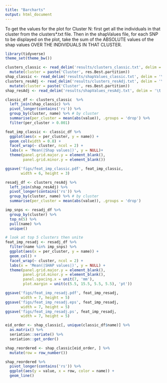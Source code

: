 ```yaml
---
title: "Barcharts"
output: html_document
---
```


To get the values for the plot for Cluster N: first get all the individuals in that cluster from the clusters*.txt file. 
Then in the shapValues file, for each SNP to be displayed on the plot, take the sum of the ABSOLUTE values of the shap values OVER THE INDIVIDUALS IN THAT CLUSTER.

```r
library(tidyverse)
theme_set(theme_bw())
```

```r
clusters_classic <- read_delim('results/clusters_classic.txt', delim = '\t') %>% 
  mutate(cluster = paste('Cluster', res.Best.partition))
shap_classic <- read_delim('results/shapValues_classic.txt', delim = '\t')
clusters_resAdj <- read_delim('results/clusters_resAdj.txt', delim = '\t') %>% 
  mutate(cluster = paste('Cluster', res.Best.partition))
shap_resAdj <- read_delim('results/shapValues_resAdj.txt', delim = '\t')

```


```r
classic_df <- clusters_classic  %>% 
  left_join(shap_classic) %>% 
  pivot_longer(contains('rs')) %>% 
  group_by(cluster, name) %>% # by cluster
  summarise(per_cluster = mean(abs(value)), .groups = 'drop') %>% 
  filter(per_cluster > 0.001)

feat_imp_classic <- classic_df %>% 
  ggplot(aes(x = per_cluster, y = name)) +
  geom_col(width = 0.8) +
  facet_wrap(~ cluster, ncol = 2) +
  labs(x = 'Mean(|Shap values|)', y = NULL)+
  theme(panel.grid.major.y = element_blank(),
        panel.grid.minor.y = element_blank())

ggsave('figs/feat_imp_classic.pdf', feat_imp_classic,
       width = 6, height = 3)
```

```r
resadj_df <- clusters_resAdj %>% 
  left_join(shap_resAdj) %>% 
  pivot_longer(contains('rs')) %>% 
  group_by(cluster, name) %>% # by cluster
  summarise(per_cluster = mean(abs(value)), .groups = 'drop')

imp_snps <- resadj_df %>% 
  group_by(cluster) %>% 
  top_n(5) %>% 
  pull(name) %>% 
  unique()

# look at top 5 clusters then unite
feat_imp_resadj <- resadj_df %>% 
  filter(name %in% imp_snps) %>%
  ggplot(aes(x = per_cluster, y = name)) +
  geom_col() +
  facet_wrap(~ cluster, ncol = 2) +
  labs(x = 'Mean(|SHAP values|)', y = NULL) +
  theme(panel.grid.major.y = element_blank(),
        panel.grid.minor.y = element_blank(),
        panel.spacing.x = unit(7, 'mm'),
        plot.margin = unit(c(5.5, 15.5, 5.5, 5.5), 'pt'))

ggsave('figs/feat_imp_resadj.pdf', feat_imp_resadj,
       width = 7, height = 5)
ggsave('figs/feat_imp_resadj.eps', feat_imp_resadj,
       width = 7, height = 5)
ggsave('figs/feat_imp_resadj.ps', feat_imp_resadj,
       width = 7, height = 5)
```


```r
eid_order <- shap_classic[, unique(classic_df$name)] %>% 
  as.matrix() %>% 
  seriation::seriate() %>%
  seriation::get_order()

shap_reordered <- shap_classic[eid_order, ] %>% 
  mutate(row = row_number())
```

```r
shap_reordered %>% 
  pivot_longer(contains('rs')) %>%
  ggplot(aes(y = value, x = row, color = name)) +
  geom_line()
```

